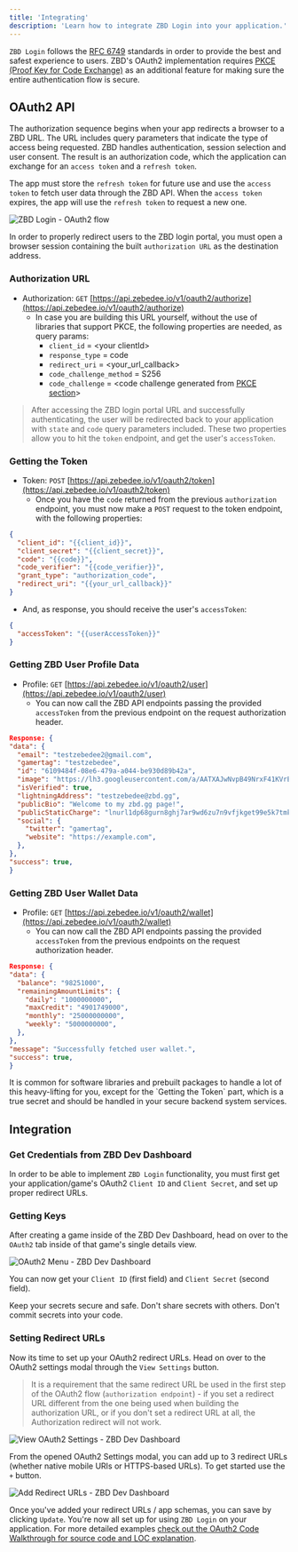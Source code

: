 ```yaml
---
title: 'Integrating'
description: 'Learn how to integrate ZBD Login into your application.'
---
```


`ZBD Login` follows the [RFC 6749](https://datatracker.ietf.org/doc/html/rfc6749) standards in order to provide the best and safest experience to users. ZBD's OAuth2 implementation requires [PKCE (Proof Key for Code Exchange)](https://oauth.net/2/pkce/) as an additional feature for making sure the entire authentication flow is secure.

## OAuth2 API

The authorization sequence begins when your app redirects a browser to a ZBD URL. The URL includes query parameters that indicate the type of access being requested. ZBD handles authentication, session selection and user consent. The result is an authorization code, which the application can exchange for an `access token` and a `refresh token`.

The app must store the `refresh token` for future use and use the `access token` to fetch user data through the ZBD API. When the `access token` expires, the app will use the `refresh token` to request a new one.

<Frame caption="ZBD Login - OAuth2 flow">
  <img src="/img/oauth2-flow.png" alt="ZBD Login - OAuth2 flow" />
</Frame>
<br />

In order to properly redirect users to the ZBD login portal, you must open a browser session containing the built `authorization URL` as the destination address.

### Authorization URL

* Authorization: `GET` [https://api.zebedee.io/v1/oauth2/authorize](https://api.zebedee.io/v1/oauth2/authorize)
  * In case you are building this URL yourself, without the use of libraries that support PKCE, the following properties are needed, as query params:
    * `client_id` = \<your clientId>
    * `response_type` = code
    * `redirect_uri` = \<your_url_callback>
    * `code_challenge_method` = S256
    * `code_challenge` = \<code challenge generated from [PKCE section](/docs/zbd-login/walkthrough#building-authorization-url)>

> After accessing the ZBD login portal URL and successfully authenticating, the user will be redirected back to your application with `state` and `code` query parameters included. These two properties allow you to hit the `token` endpoint, and get the user's `accessToken`.

### Getting the Token

* Token: `POST` [https://api.zebedee.io/v1/oauth2/token](https://api.zebedee.io/v1/oauth2/token)
  * Once you have the `code` returned from the previous `authorization` endpoint, you must now make a `POST` request to the token endpoint, with the following properties:

```json
{
  "client_id": "{{client_id}}",
  "client_secret": "{{client_secret}}",
  "code": "{{code}}",
  "code_verifier": "{{code_verifier}}",
  "grant_type": "authorization_code",
  "redirect_uri": "{{your_url_callback}}"
}
```

  * And, as response, you should receive the user's `accessToken`:

```json
{
  "accessToken": "{{userAccessToken}}"
}
```

### Getting ZBD User Profile Data

* Profile: `GET` [https://api.zebedee.io/v1/oauth2/user](https://api.zebedee.io/v1/oauth2/user)
  * You can now call the ZBD API endpoints passing the provided `accessToken` from the previous endpoint on the request authorization header.

```json
Response: {
"data": {
  "email": "testzebedee2@gmail.com",
  "gamertag": "testzebedee",
  "id": "6109484f-08e6-479a-a044-be930d89b42a",
  "image": "https://lh3.googleusercontent.com/a/AATXAJwNvpB49NrxF41KVrEFX9k1v93WoMAMBb4wBF7Q=s96-c",
  "isVerified": true,
  "lightningAddress": "testzebedee@zbd.gg",
  "publicBio": "Welcome to my zbd.gg page!",
  "publicStaticCharge": "lnurl1dp68gurn8ghj7ar9wd6zu7n9vfjkget99e5k7tmkxqhhyet3w4jhxapdwd6xzarfvvkkx6rpwfnk2ue0x56nxvrpxuervtfkxa3rgtf5xu6k2ttzxy6nstt9xsurgvejx5exydpjvc9v9tk7",
  "social": {
    "twitter": "gamertag",
    "website": "https://example.com",
  },
},
"success": true,
}
```

### Getting ZBD User Wallet Data

* Profile: `GET` [https://api.zebedee.io/v1/oauth2/wallet](https://api.zebedee.io/v1/oauth2/wallet)
  * You can now call the ZBD API endpoints passing the provided `accessToken` from the previous endpoints on the request authorization header.

```json
Response: {
"data": {
  "balance": "98251000",
  "remainingAmountLimits": {
    "daily": "1000000000",
    "maxCredit": "4901749000",
    "monthly": "25000000000",
    "weekly": "5000000000",
  },
},
"message": "Successfully fetched user wallet.",
"success": true,
}
```

<Tip>
  It is common for software libraries and prebuilt packages to handle a lot of
  this heavy-lifting for you, except for the `Getting the Token` part, which is
  a true secret and should be handled in your secure backend system services.
</Tip>

## Integration

### Get Credentials from ZBD Dev Dashboard

In order to be able to implement `ZBD Login` functionality, you must first get your application/game's OAuth2 `Client ID` and `Client Secret`, and set up proper redirect URLs.

### Getting Keys

After creating a game inside of the ZBD Dev Dashboard, head on over to the `OAuth2` tab inside of that game's single details view.

<Frame caption="OAuth2 Menu - ZBD Dev Dashboard">
  <img
    src="/img/oauth2-keys.png"
    alt="OAuth2 Menu - ZBD Dev Dashboard"
  />
</Frame>
<br />

You can now get your `Client ID` (first field) and `Client Secret` (second field).

<Warning>
  Keep your secrets secure and safe. Don't share secrets with others. Don't
  commit secrets into your code.
</Warning>

### Setting Redirect URLs

Now its time to set up your OAuth2 redirect URLs. Head on over to the OAuth2 settings modal through the `View Settings` button.

> It is a requirement that the same redirect URL be used in the first step of the OAuth2 flow (`authorization endpoint`) - if you set a redirect URL different from the one being used when building the authorization URL, or if you don't set a redirect URL at all, the Authorization redirect will not work.

<Frame
  type="glass"
  caption="View OAuth2 Settings - ZBD Dev Dashboard"
>
  <img
    src="/img/oauth2-vs.png"
    alt="View OAuth2 Settings - ZBD Dev Dashboard"
  />
</Frame>
<br />

From the opened OAuth2 Settings modal, you can add up to 3 redirect URLs (whether native mobile URIs or HTTPS-based URLs). To get started use the `+` button.

<Frame caption="Add Redirect URLs - ZBD Dev Dashboard">
  <img
    src="/img/oauth2-ru.png"
    alt="Add Redirect URLs - ZBD Dev Dashboard"
  />
</Frame>
<br />

Once you've added your redirect URLs / app schemas, you can save by clicking `Update`. You're now all set up for using `ZBD Login` on your application. For more detailed examples [check out the OAuth2 Code Walkthrough for source code and LOC explanation](/docs/zbd-login/walkthrough).
